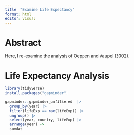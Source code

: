 ```yaml
---
title: "Examine Life Expectancy"
format: html
editor: visual
---
```


# Abstract

Here, I re-examine the analysis of Oeppen and Vaupel (2002).

# Life Expectancy Analysis

```r
library(tidyverse)
install.packages("gapminder")

gapminder::gapminder_unfiltered  |> 
  group_by(year) |>
  filter(lifeExp == max(lifeExp)) |>
  ungroup() |>
  select(year, country, lifeExp) |>
  arrange(year) ->
  sumdat
```

